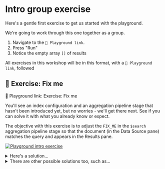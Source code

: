 # Intro group exercise

Here's a gentle first exercise to get us started with the playground.

We're going to work through this one together as a group.

1. Navigate to the `🔗 Playground link`.
2. Press "Run"
3. Notice the empty array `[]` of results

All exercises in this workshop will be in this format, with a `🔗 Playground link`, followed

## 🤔 Exercise: Fix me

<Playground url="https://search-playground.corp.mongodb.com/tools/code-sandbox/snapshots/6782aea0667feaaf06324b87">🔗 Playground link: Exercise: Fix me</Playground>

You'll see an index configuration and an aggregation pipeline stage that
hasn't been introduced yet, but no worries -  we'll get there next. See if you can solve it with
what you already know or expect.

The objective with this exercise is to adjust the `FIX_ME` in the `$search` aggregation pipeline stage so that the document (in the Data Source pane) matches the query and appears in the Results pane.


  [![Playground intro exercise](/img/playground_intro_exercise.png)](/img/playground_intro_exercise.png)

  <details>
  <summary>Here's a solution...</summary>
  <div>
  You can copy this pipeline and paste it in to the playground's Query panel and press Run.
  ```js
  [
    {
      $search: {
        index: "default",
        text: {
          query: "search",
          path: "title"
        }
      }
    }
  ]
  ```
  </div>
  </details>

  <details>
  <summary>There are other possible solutions too, such as...</summary>
  <div>
  `atlas` or `fundamentals` or other case variations of any `title` field words
  </div>
  </details>

